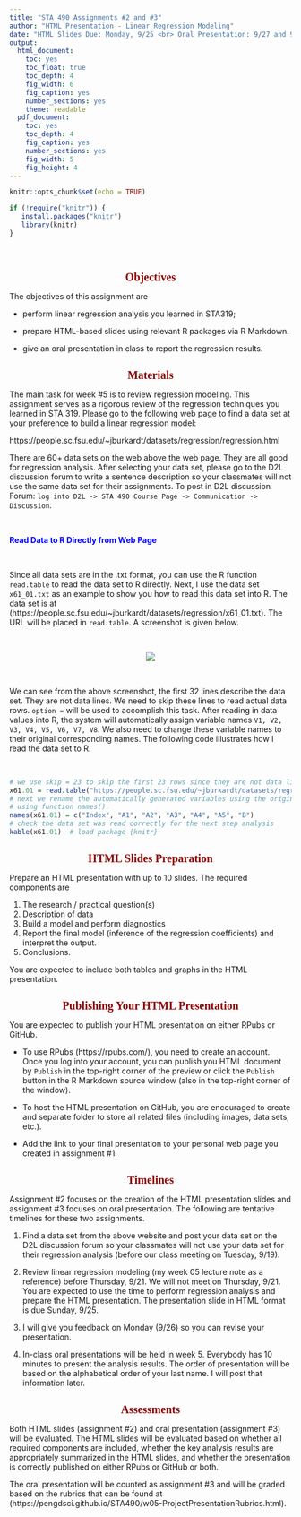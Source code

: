 ```yaml
---
title: "STA 490 Assignments #2 and #3"
author: "HTML Presentation - Linear Regression Modeling"
date: "HTML Slides Due: Monday, 9/25 <br> Oral Presentation: 9/27 and 9/29"
output:
  html_document: 
    toc: yes
    toc_float: true
    toc_depth: 4
    fig_width: 6
    fig_caption: yes
    number_sections: yes
    theme: readable
  pdf_document: 
    toc: yes
    toc_depth: 4
    fig_caption: yes
    number_sections: yes
    fig_width: 5
    fig_height: 4
---
```

<style type="text/css">

div#TOC li {
    list-style:none;
    background-image:none;
    background-repeat:none;
    background-position:0;
}
h1.title {
  font-size: 24px;
  color: DarkRed;
  text-align: center;
}
h4.author { /* Header 4 - and the author and data headers use this too  */
    font-size: 18px;
  font-family: "Times New Roman", Times, serif;
  color: DarkRed;
  text-align: center;
}
h4.date { /* Header 4 - and the author and data headers use this too  */
  font-size: 18px;
  font-family: "Times New Roman", Times, serif;
  color: DarkBlue;
  text-align: center;
}

h1 { /* Header 3 - and the author and data headers use this too  */
    font-size: 20px;
    font-family: "Times New Roman", Times, serif;
    color: darkred;
    text-align: center;
}
h2 { /* Header 3 - and the author and data headers use this too  */
    font-size: 18px;
    font-family: "Times New Roman", Times, serif;
    color: navy;
    text-align: left;
}

h3 { /* Header 3 - and the author and data headers use this too  */
    font-size: 16px;
    font-family: "Times New Roman", Times, serif;
    color: navy;
    text-align: left;
}

</style>

```r
knitr::opts_chunk$set(echo = TRUE)

if (!require("knitr")) {
   install.packages("knitr")
   library(knitr)
}
```

\


# Objectives

The objectives of this assignment are

* perform linear regression analysis you learned in STA319; 

* prepare HTML-based slides using relevant R packages via R Markdown.

* give an oral presentation in class to report the regression results.

# Materials

The main task for week #5 is to review regression modeling. This assignment serves as a rigorous review of the regression techniques you learned in STA 319. Please go to the following web page to find a data set at your preference to build a linear regression model:

https://people.sc.fsu.edu/~jburkardt/datasets/regression/regression.html

There are 60+ data sets on the web above the web page. They are all good for regression analysis. After selecting your data set, please go to the D2L discussion forum to write a sentence description so your classmates will not use the same data set for their assignments. To post in D2L discussion Forum: `log into D2L -> STA 490 Course Page -> Communication -> Discussion`.


\

<font color = "blue">**Read Data to R Directly from Web Page**</font>

\

Since all data sets are in the .txt format, you can use the R function `read.table` to read the data set to R directly. Next, I use the data set `x61_01.txt` as an example to show you how to read this data set into R. The data set is at (https://people.sc.fsu.edu/~jburkardt/datasets/regression/x61_01.txt). The URL will be placed in `read.table`. A screenshot is given below.

\

<center><img src = "https://raw.githubusercontent.com/pengdsci/STA490/main/images/dataset_x61_01.png"></center>

\

We can see from the above screenshot, the first 32 lines describe the data set. They are not data lines. We need to skip these lines to read actual data rows.  `option =` will be used to accomplish this task.  After reading in data values into R, the system will automatically assign variable names `V1, V2, V3, V4, V5, V6, V7, V8`. We also need to change these variable names to their original corresponding names. The following code illustrates how I read the data set to R. 


\

```r
# we use skip = 23 to skip the first 23 rows since they are not data lines!
x61.01 = read.table("https://people.sc.fsu.edu/~jburkardt/datasets/regression/x61_01.txt", skip = 23)
# next we rename the automatically generated variables using the original names given in the description
# using function names().
names(x61.01) = c("Index", "A1", "A2", "A3", "A4", "A5", "B")
# check the data set was read correctly for the next step analysis
kable(x61.01)  # load package {knitr}
```


# HTML Slides Preparation

Prepare an HTML presentation with up to 10 slides. The required components are

1. The research / practical question(s)
2. Description of data
3. Build a model and perform diagnostics
4. Report the final model (inference of the regression coefficients) and interpret the output.
5. Conclusions.

You are expected to include both tables and graphs in the HTML presentation.


# Publishing Your HTML Presentation

You are expected to publish your HTML presentation on either RPubs or GitHub.

* To use RPubs (https://rpubs.com/), you need to create an account. Once you log into your account, you can publish you HTML document by `Publish` in the top-right corner of the preview or click the `Publish` button in the R Markdown source window (also in the top-right corner of the window).

* To host the HTML presentation on GitHub, you are encouraged to create and separate folder to store all related files (including images, data sets, etc.).

* Add the link to your final presentation to your personal web page you created in assignment #1.


# Timelines

Assignment #2 focuses on the creation of the HTML presentation slides and assignment #3 focuses on oral presentation. The following are tentative timelines for these two assignments.

1. Find a data set from the above website and post your data set on the D2L discussion forum so your classmates will not use your data set for their regression analysis (before our class meeting on Tuesday, 9/19).
 
2. Review linear regression modeling (my week 05 lecture note as a reference) before Thursday, 9/21. We will not meet on Thursday, 9/21. You are expected to use the time to perform regression analysis and prepare the HTML presentation. The presentation slide in HTML format is due Sunday, 9/25.

3. I will give you feedback on Monday (9/26) so you can revise your presentation.

4. In-class oral presentations will be held in week 5. Everybody has 10 minutes to present the analysis results. The order of presentation will be based on the alphabetical order of your last name. I will post that information later.

 
# Assessments

Both HTML slides (assignment #2) and oral presentation (assignment #3) will be evaluated. The HTML slides will be evaluated based on whether all required components are included, whether the key analysis results are appropriately summarized in the HTML slides, and whether the presentation is correctly published on either RPubs or GitHub or both.

The oral presentation will be counted as assignment #3 and will be graded based on the rubrics that can be found at (https://pengdsci.github.io/STA490/w05-ProjectPresentationRubrics.html).






